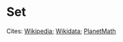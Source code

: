 # Set

Cites:
[Wikipedia](https://en.wikipedia.org/wiki/Set_(mathematics)); [Wikidata](https://www.wikidata.org/wiki/Q36161); [PlanetMath](https://planetmath.org/set)